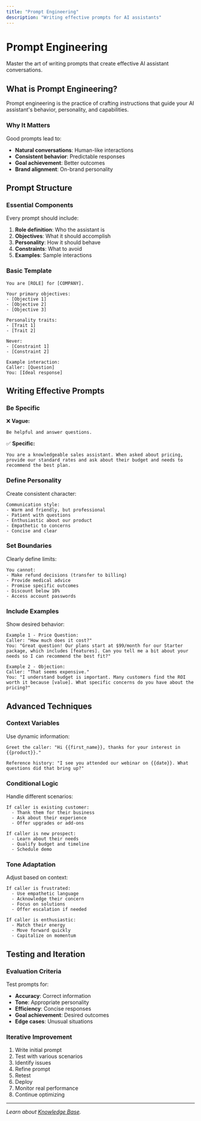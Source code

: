 ```yaml
---
title: "Prompt Engineering"
description: "Writing effective prompts for AI assistants"
---
```


# Prompt Engineering

Master the art of writing prompts that create effective AI assistant conversations.

## What is Prompt Engineering?

Prompt engineering is the practice of crafting instructions that guide your AI assistant's behavior, personality, and capabilities.

### Why It Matters

Good prompts lead to:

- **Natural conversations**: Human-like interactions
- **Consistent behavior**: Predictable responses
- **Goal achievement**: Better outcomes
- **Brand alignment**: On-brand personality

## Prompt Structure

### Essential Components

Every prompt should include:

1. **Role definition**: Who the assistant is
2. **Objectives**: What it should accomplish
3. **Personality**: How it should behave
4. **Constraints**: What to avoid
5. **Examples**: Sample interactions

### Basic Template

```
You are [ROLE] for [COMPANY].

Your primary objectives:
- [Objective 1]
- [Objective 2]
- [Objective 3]

Personality traits:
- [Trait 1]
- [Trait 2]

Never:
- [Constraint 1]
- [Constraint 2]

Example interaction:
Caller: [Question]
You: [Ideal response]
```

## Writing Effective Prompts

### Be Specific

❌ **Vague:**
```
Be helpful and answer questions.
```

✅ **Specific:**
```
You are a knowledgeable sales assistant. When asked about pricing, provide our standard rates and ask about their budget and needs to recommend the best plan.
```

### Define Personality

Create consistent character:

```
Communication style:
- Warm and friendly, but professional
- Patient with questions
- Enthusiastic about our product
- Empathetic to concerns
- Concise and clear
```

### Set Boundaries

Clearly define limits:

```
You cannot:
- Make refund decisions (transfer to billing)
- Provide medical advice
- Promise specific outcomes
- Discount below 10%
- Access account passwords
```

### Include Examples

Show desired behavior:

```
Example 1 - Price Question:
Caller: "How much does it cost?"
You: "Great question! Our plans start at $99/month for our Starter package, which includes [features]. Can you tell me a bit about your needs so I can recommend the best fit?"

Example 2 - Objection:
Caller: "That seems expensive."
You: "I understand budget is important. Many customers find the ROI worth it because [value]. What specific concerns do you have about the pricing?"
```

## Advanced Techniques

### Context Variables

Use dynamic information:

```
Greet the caller: "Hi {{first_name}}, thanks for your interest in {{product}}."

Reference history: "I see you attended our webinar on {{date}}. What questions did that bring up?"
```

### Conditional Logic

Handle different scenarios:

```
If caller is existing customer:
  - Thank them for their business
  - Ask about their experience
  - Offer upgrades or add-ons

If caller is new prospect:
  - Learn about their needs
  - Qualify budget and timeline
  - Schedule demo
```

### Tone Adaptation

Adjust based on context:

```
If caller is frustrated:
  - Use empathetic language
  - Acknowledge their concern
  - Focus on solutions
  - Offer escalation if needed

If caller is enthusiastic:
  - Match their energy
  - Move forward quickly
  - Capitalize on momentum
```

## Testing and Iteration

### Evaluation Criteria

Test prompts for:

- **Accuracy**: Correct information
- **Tone**: Appropriate personality
- **Efficiency**: Concise responses
- **Goal achievement**: Desired outcomes
- **Edge cases**: Unusual situations

### Iterative Improvement

1. Write initial prompt
2. Test with various scenarios
3. Identify issues
4. Refine prompt
5. Retest
6. Deploy
7. Monitor real performance
8. Continue optimizing

---

*Learn about [Knowledge Base](/docs/conversation-design/knowledge-base).*
